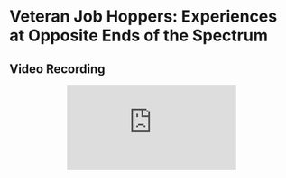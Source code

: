 
<MdLayout title="Veteran Job Hoppers: Experiences at Opposite Ends of the Spectrum" hideTopButton>

# Veteran Job Hoppers: Experiences at Opposite Ends of the Spectrum

## Video Recording

<center>
  <iframe
    src="https://www.youtube.com/embed/MS6F9YHl0Fc"
    title="YouTube video player"
    frameborder="0"
    allow="accelerometer; autoplay; clipboard-write; encrypted-media; gyroscope; picture-in-picture"
    allowfullscreen
    loading="lazy"
  ></iframe>
</center>

</MdLayout>
